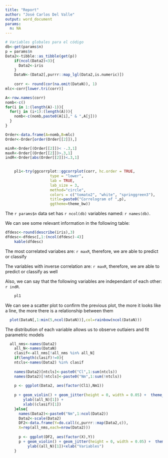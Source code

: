 ---
title: "Report"
author: "José Carlos Del Valle"
output: word_document
params:
  n: NA
---

```{r echo = FALSE}
# Variables globales para el código
db<-get(params$n)
p = params$n
Data2<-tibble::as_tibble(get(p))
    if(ncol(Data2)<3){
      Data2<-iris
    }
    DataN<-(Data2[,purrr::map_lgl(Data2,is.numeric)])
    
    corr <- round(cor(na.omit(DataN)), 1)
mlc<-corr[lower.tri(corr)]

A<-row.names(corr)
nomb<-c()
for(i in 1:(length(A)-1)){
  for(j in (i+1):(length(A))){
    nomb<-c(nomb,paste0(A[i]," & ",A[j]))
  }
}

Order<-data.frame(A=nomb,B=mlc)
Order<-Order[order(Order[[2]]),]

minR<-Order[(Order[[2]])< -.3,1]
maxR<-Order[(Order[[2]])>.3,1]
indR<-Order[abs(Order[[2]])<.3,1]

    
    pl1<-try(ggcorrplot::ggcorrplot(corr, hc.order = TRUE, 
                    type = "lower", 
                    lab = TRUE, 
                    lab_size = 3, 
                    method="circle", 
                    colors = c("tomato2", "white", "springgreen3"), 
                    title=paste0("Correlogram of ",p), 
                    ggtheme=theme_bw))

```

The ``r params$n`` data set has ``r ncol(db)`` variables named: ``r names(db)``.

We can see some relevant information in the following table:

```{r, echo=FALSE, fig.align="center"}
dfdesc<-round(describe(iris),3)
dfdesc<-dfdesc[,1:(ncol(dfdesc)-4)]
    kable(dfdesc)
```


The most correlated variabes are: ``r maxR``, therefore, we are able to predict or classify

The variables with inverse correlation are: ``r maxR``, therefore, we are able to predict or classify as well

Also, we can say that the following variables are independant of each other: ``r indR``.


```{r, echo=FALSE, fig.align="center"}
    pl1
```

We can see a scatter plot to confirm the previous plot, the more it looks like a line, the more there is a relationship between them


```{r, echo=FALSE, fig.align="center"}
  plot(DataN[,1:min(5,ncol(DataN))],col=rainbow(ncol(DataN)))
```

The distribution of each variable allows us to observe outlaiers and fit parametric models

```{r, echo=FALSE, fig.align="center"}
  all_nms<-names(Data2)
    all_N<-names(DataN)
    clasif<-all_nms[!all_nms %in% all_N]
    if(length(clasif)!=0){
    ntcls<-names(Data2) %in% clasif
    
    names(Data2)[ntcls]<-paste0("Cl",1:sum(ntcls))
    names(Data2)[!ntcls]<-paste0("Nm",1:sum(!ntcls))
    
    p <- ggplot(Data2, aes(factor(Cl1),Nm1))
    
    p + geom_violin() + geom_jitter(height = 0, width = 0.05) +  theme_minimal() +
        ylab((all_N)[1]) +
        xlab((clasif)[1])
    }else{
      names(Data2)<-paste0("Nm",1:ncol(Data2))
      Data2<-scale(Data2)
      DF2<-data.frame(Y=do.call(c,purrr::map(Data2,c)),
      X=rep(all_nms,each=nrow(Data2)))
      
      p <- ggplot(DF2, aes(factor(X),Y))
      p + geom_violin() + geom_jitter(height = 0, width = 0.05) +  theme_minimal() +
          ylab((all_N)[1])+xlab("Variables")
    }
```





